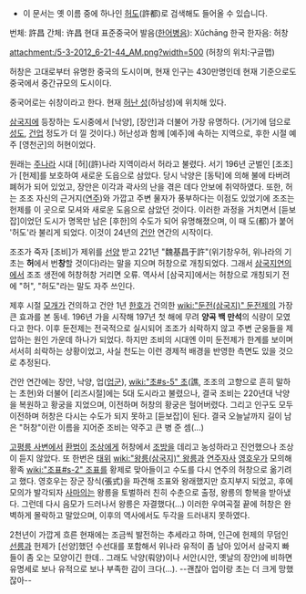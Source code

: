 * 이 문서는 옛 이름 중에 하나인 [[허도]](許都)로 검색해도 들어올 수 있습니다.

번체: 許昌
간체: 许昌
현대 표준중국어 발음([[병음#s-1|한어병음]]): Xǔchāng
한국 한자음: 허창

attachment:/5-3-2012_6-21-44_AM.png?width=500
(허창의 위치:구글맵)

허창은 고대로부터 유명한 중국의 도시이며, 현재 인구는 430만명인데 현재 기준으로도 중국에서 중간규모의 도시이다. 

중국어로는 쉬창이라고 한다. 현재 [[허난 성]](하남성)에 위치해 있다. 

[[삼국지]]에 등장하는 도시중에서 [낙양], [장안]과 더불어 가장 유명하다. (거기에 덤으로 [[성도]], [[건업]] 정도가 더 낄 것이다.) 허난성과 함께 [예주]에 속하는 지역으로, 후한 시절 예주 [영천군]의 허현이었다. 
 
원래는 [[주나라]] 시대 [허](許)나라 지역이라서 허라고 불렸다. 서기 196년 군벌인 [조조]가 [헌제]를 보호하여 새로운 도읍으로 삼았다. 당시 낙양은 [동탁]에 의해 불에 타버려 폐허가 되어 있었고, 장안은 이각과 곽사의 난을 겪은 데다 안보에 취약하였다. 또한, 허는 조조 자신의 근거지([[연주]])와 가깝고 주변 물자가 풍부하다는 이점도 있었기에 조조는 헌제를 이 곳으로 모셔와 새로운 도음으로 삼았던 것이다. 이러한 과정을 거치면서 [듣보잡]이었던 도시가 명목만 남은 [후한]의 수도가 되어 유명해졌으며, 이 때 도(都)가 붙어 '허도'라 불리게 되었다. 이것이 24년의 [[건안]] 연간의 시작이다.

조조가 죽자 [조비]가 제위를 [[선양]] 받고 221년 "魏基昌于許"(위기창우허, 위나라의 기초는 '''허'''에서 번'''창'''할 것이다)라는 말을 지으며 허창으로 개칭되었다. 그래서 [[삼국지연의]]에서 조조 생전에 허창허창 거리면 오류. 역사서 [삼국지]에서는 허창으로 개칭되기 전에 "허", "허도"라는 말도 자주 쓰인다.

제후 시절 [[모개]]가 건의하고 건안 1년 [[한호]]가 건의한 [[wiki:"둔전(삼국지)" 둔전제]]의 가장 큰 효과를 본 동네. 196년 가을 시작해 197년 첫 해에 무려 '''양곡 백 만석'''의 식량이 모였다고 한다. 이후 둔전제는 전국적으로 실시되어 조조가 쇠락하지 않고 주변 군웅들을 제압하는 원인 가운데 하나가 되었다. 하지만 조비의 시대엔 이미 둔전제가 한계를 보이며 서서히 쇠락하는 상황이었고, 사실 천도는 이런 경제적 배경을 반영한 측면도 있을 것으로 추정된다. 

건안 연간에는 장안, 낙양, 업([[업군]]), [[wiki:"초#s-5" 초]](譙, 조조의 고향으로 흔히 말하는 초현)와 더불어 [리즈시절]에는 5대 도시라고 불렸으나, 결국 조비는 220년대 낙양을 복원하고 황궁을 지었으며, 이전하며 허창의 황궁은 헐어버렸다. 그리고 인구도 모두 이전하며 허창은 다시는 수도가 되지 못하고 [듣보잡]이 된다. 결국 오늘날까지 길이 남은 "허창"이란 이름을 지어준 조비는 약주고 큰 병 준 셈(...) 

[[고평릉 사변]]에서 [[환범]]이 [[조상]]에게 허창에서 [[조방]]을 데리고 농성하라고 진언했으나 조상이 듣지 않았다. 또 한번은 [[태위]] [[wiki:"왕릉(삼국지)" 왕릉]]과 [[연주]]자사 [[영호우]]가 모의해 황족 [[wiki:"조표#s-2" 조표]]를 황제로 맞아들이고 수도를 다시 연주의 허창으로 옮기려고 했다. 영호우는 장군 장식(張式)을 파견해 조표와 왕래했지만 흐지부지 되었고, 후에 모의가 발각되자 [[사마의]]는 왕릉을 토벌하러 친히 수춘으로 출정, 왕릉의 항복을 받아냈다. 그런데 다시 음모가 드러나서 왕릉은 자결했다(...) 이러한 우여곡절 끝에 허창은 완벽하게 몰락하고 말았으며, 이후의 역사에서도 두각을 드러내지 못하였다. 

2천년이 가깝게 흐른 현재에는 조금씩 발전하는 추세라고 하며, 인근에 헌제의 무덤인 [[선릉]]과 헌제가 [선양]했던 수선대를 포함해서 위나라 유적이 좀 남아 있어서 삼국지 빠들이 좀 오는 모양이긴 한데.. 그래도 낙양(뤄양)이나 서안(시안, 옛날의 장안)에 비하면 유명세로 보나 유적으로 보나 부족한 감이 크다(...).  --괜찮아 업이랑 초는 더 크게 망했잖아--
